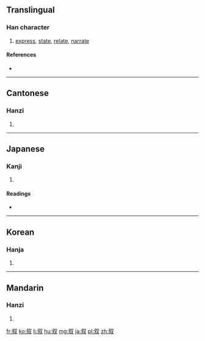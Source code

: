 {{also|敘|敍}}
==Translingual==

===Han character===
{{Han char|rn=29|rad=又|as=07|sn=9|four=|canj=人木水 (ODE)|ids=⿰[[余]][[又]]}}

# [[express]], [[state]], [[relate]], [[narrate]]

====References====
* {{Han ref|kx=0166.090|dkj=03163|dj=0378.030|hdz=10397.150|uh=53D9|ud=21465}}

----

==Cantonese==

===Hanzi===
{{yue-hanzi|jyut=zeoi6|y=jeui6|tra=敘}}

# {{defn|lang=yue|sort=攴07}}

----

==Japanese==

===Kanji===
{{ja-kanji|grade=c|rs=又07}}

# {{defn|lang=ja|sort=又07}}

====Readings====
* {{ja-readings|goon=[[じょ]] (jo)|kanon=[[しょ]] (sho) {{non-joyo-reading}}|kun=[[ついでる]] (tsuideru), [[ついで]] (tsuide), [[のべる]] (noberu)}}

----

==Korean==

===Hanja===
{{ko-hanja|hangeul=서|rv=seo|mr=sŏ}}

# {{defn|lang=ko|sort=又07}}

----

==Mandarin==

===Hanzi===
{{cmn-hanzi|tra=敘|pin=[[xù]] ([[xu4]])|wg=hsü<sup>4</sup>}}

# {{defn|lang=cmn|sort=又07}}

[[fr:叙]]
[[ko:叙]]
[[li:叙]]
[[hu:叙]]
[[mg:叙]]
[[ja:叙]]
[[pl:叙]]
[[zh:叙]]